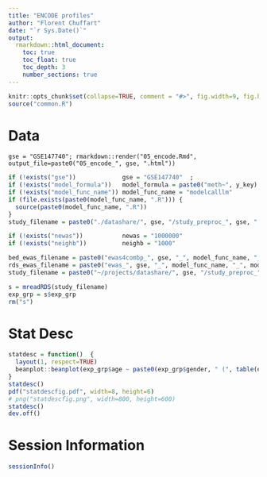 ---
title: "ENCODE profiles"
author: "Florent Chuffart"
date: "`r Sys.Date()`"
output: 
  rmarkdown::html_document:
    toc: true
    toc_float: true
    toc_depth: 3
    number_sections: true
---



```{r echo=FALSE}
knitr::opts_chunk$set(collapse=TRUE, comment = "#>", fig.width=9, fig.height=6, eval=TRUE, echo=FALSE, results="hide")
source("common.R")
```


# Data

```
gse = "GSE147740"; rmarkdown::render("05_encode.Rmd", output_file=paste0("05_encode_", gse, ".html"))
```

```{r inputs}
if (!exists("gse"))             gse = "GSE147740"  ;
if (!exists("model_formula"))   model_formula = paste0("meth~", y_key)  ;
if (!exists("model_func_name")) model_func_name = "modelcalllm"         ;
if (file.exists(paste0(model_func_name, ".R"))) {
  source(paste0(model_func_name, ".R"))
}
study_filename = paste0("./datashare/", gse, "/study_preproc_", gse, ".rds")

if (!exists("newas"))           newas = "1000000"                            ;
if (!exists("neighb"))          neighb = "1000"                           ;

bed_ewas_filename = paste0("ewas4combp_", gse, "_", model_func_name, "_", model_formula, ".bed")
rds_ewas_filename = paste0("ewas_", gse, "_", model_func_name, "_", model_formula, ".rds")
study_filename = paste0("~/projects/datashare/", gse, "/study_preproc_", gse, "_", model_func_name, "_", model_formula, "_ewas", newas, "_nn", neighb, ".rds")
```


```{r loading exp_grp, eval=!exists("exp_grp")}
s = mreadRDS(study_filename)
exp_grp = s$exp_grp
rm("s")
```


# Stat Desc

```{r ewas, fig.width=9, fig.height=6}
statdesc = function()  {
  layout(1, respect=TRUE)
  beanplot::beanplot(exp_grp$age ~ paste0(exp_grp$gender, " (", table(exp_grp$gender)[exp_grp$gender], " individuals)"), what=c(1,1,1,0), col="grey", main=paste0("sex distribution (", nrow(exp_grp), " individuals)"), ylab="age (years)")
}
statdesc()
pdf("statdescfig.pdf", width=8, height=6)
# png("statdescfig.png", width=800, height=600)
statdesc()
dev.off()
```





# Session Information

```{r, results="verbatim"}
sessionInfo()
```

